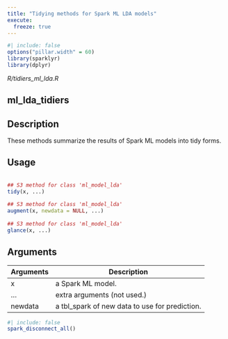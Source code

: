 ```yaml
---
title: "Tidying methods for Spark ML LDA models"
execute:
  freeze: true
---
```


```r
#| include: false
options("pillar.width" = 60)
library(sparklyr) 
library(dplyr)
```

*R/tidiers_ml_lda.R*

## ml_lda_tidiers

## Description
 These methods summarize the results of Spark ML models into tidy forms. 


## Usage
```r
 
## S3 method for class 'ml_model_lda'
tidy(x, ...) 
 
## S3 method for class 'ml_model_lda'
augment(x, newdata = NULL, ...) 
 
## S3 method for class 'ml_model_lda'
glance(x, ...) 
```

## Arguments
|Arguments|Description|
|---|---|
| x | a Spark ML model. |
| ... | extra arguments (not used.) |
| newdata | a tbl_spark of new data to use for prediction. |








```r
#| include: false
spark_disconnect_all()
```
